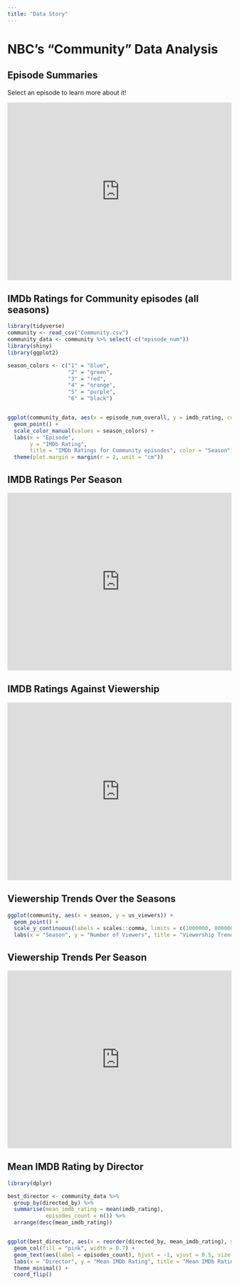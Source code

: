 ```yaml
---
title: "Data Story"
---
```


# NBC's "Community" Data Analysis

## Episode Summaries

Select an episode to learn more about it!

```{=html}
<iframe height="400" width="100%" frameborder="no" src="https://mo4metal.shinyapps.io/episode_search/"> </iframe>
```


## IMDb Ratings for Community episodes (all seasons)

```r

library(tidyverse)
community <- read_csv("Community.csv")
community_data <- community %>% select(-c("episode_num"))
library(shiny)
library(ggplot2)

season_colors <- c("1" = "blue",
                   "2" = "green",
                   "3" = "red",
                   "4" = "orange",
                   "5" = "purple",
                   "6" = "black")


ggplot(community_data, aes(x = episode_num_overall, y = imdb_rating, color = as.factor(season))) +
  geom_point() +
  scale_color_manual(values = season_colors) +
  labs(x = "Episode", 
       y = "IMDb Rating", 
       title = "IMDb Ratings for Community episodes", color = "Season") +
  theme(plot.margin = margin(r = 2, unit = "cm"))

```

## IMDB Ratings Per Season

```{=html}
<iframe height="400" width="100%" frameborder="no" src="https://mo4metal.shinyapps.io/imdb_rating_per_season/"> </iframe>
```

## IMDB Ratings Against Viewership

```{=html}
<iframe height="400" width="100%" frameborder="no" src="https://mo4metal.shinyapps.io/imdb_viewership/"> </iframe>
```

## Viewership Trends Over the Seasons

```r

ggplot(community, aes(x = season, y = us_viewers)) +
  geom_point() +
  scale_y_continuous(labels = scales::comma, limits = c(1000000, 8000000)) +
  labs(x = "Season", y = "Number of Viewers", title = "Viewership Trends of Episodes Over Seasons")


```


## Viewership Trends Per Season

```{=html}
<iframe height="400" width="100%" frameborder="no" src="https://mo4metal.shinyapps.io/viewership_per_season/"> </iframe>
```

## Mean IMDB Rating by Director

```r

library(dplyr)

best_director <- community_data %>%
  group_by(directed_by) %>%
  summarise(mean_imdb_rating = mean(imdb_rating), 
            episodes_count = n()) %>%
  arrange(desc(mean_imdb_rating))


ggplot(best_director, aes(x = reorder(directed_by, mean_imdb_rating), y = mean_imdb_rating)) +
  geom_col(fill = "pink", width = 0.7) +
  geom_text(aes(label = episodes_count), hjust = -1, vjust = 0.5, size = 3)+
  labs(x = "Director", y = "Mean IMDb Rating", title = "Mean IMDb Ratings by Director") +
  theme_minimal() +
  coord_flip()

```

